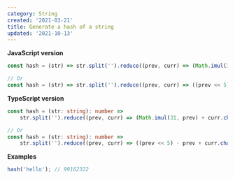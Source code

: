 ```yaml
---
category: String
created: '2021-03-21'
title: Generate a hash of a string
updated: '2021-10-13'
---
```


**JavaScript version**

```js hash.js
const hash = (str) => str.split('').reduce((prev, curr) => (Math.imul(31, prev) + curr.charCodeAt(0)) | 0, 0);

// Or
const hash = (str) => str.split('').reduce((prev, curr) => ((prev << 5) - prev + curr.charCodeAt(0)) | 0, 0);
```

**TypeScript version**

```ts hash.ts
const hash = (str: string): number =>
    str.split('').reduce((prev, curr) => (Math.imul(31, prev) + curr.charCodeAt(0)) | 0, 0);

// Or
const hash = (str: string): number =>
    str.split('').reduce((prev, curr) => ((prev << 5) - prev + curr.charCodeAt(0)) | 0, 0);
```

**Examples**

```js examples.js
hash('hello'); // 99162322
```
